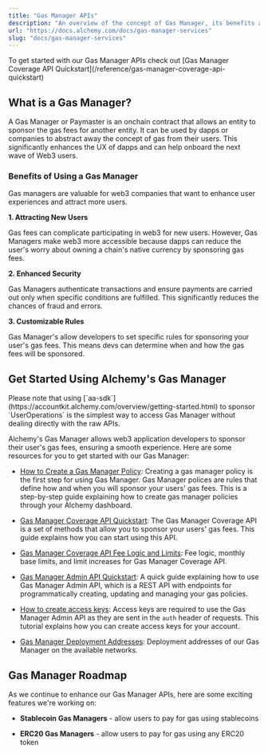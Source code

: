 ```yaml
---
title: "Gas Manager APIs"
description: "An overview of the concept of Gas Manager, its benefits and Alchemy's Gas Manager APIs."
url: "https://docs.alchemy.com/docs/gas-manager-services"
slug: "docs/gas-manager-services"
---
```


<Check>
  To get started with our Gas Manager APIs check out [Gas Manager Coverage API Quickstart](/reference/gas-manager-coverage-api-quickstart)
</Check>

## What is a Gas Manager?

A Gas Manager or Paymaster is an onchain contract that allows an entity to sponsor the gas fees for another entity. It can be used by dapps or companies to abstract away the concept of gas from their users. This significantly enhances the UX of dapps and can help onboard the next wave of Web3 users.

### Benefits of Using a Gas Manager

Gas managers are valuable for web3 companies that want to enhance user experiences and attract more users.

**1. Attracting New Users**

Gas fees can complicate participating in web3 for new users. However, Gas Managers make web3 more accessible because dapps can reduce the user's worry about owning a chain's native currency by sponsoring gas fees.

**2. Enhanced Security**

Gas Managers authenticate transactions and ensure payments are carried out only when specific conditions are fulfilled. This significantly reduces the chances of fraud and errors.

**3. Customizable Rules**

Gas Manager's allow developers to set specific rules for sponsoring your user's gas fees. This means devs can determine when and how the gas fees will be sponsored.

## Get Started Using Alchemy's Gas Manager

<Info>
  Please note that using [`aa-sdk`](https://accountkit.alchemy.com/overview/getting-started.html) to sponsor `UserOperations` is the simplest way to access Gas Manager without dealing directly with the raw APIs.
</Info>

Alchemy's Gas Manager allows web3 application developers to sponsor their user's gas fees, ensuring a smooth experience. Here are some resources for you to get started with our Gas Manager:

* [How to Create a Gas Manager Policy](/docs/setup-a-gas-manager-policy): Creating a gas manager policy is the first step for using Gas Manager. Gas Manager polices are rules that define how and when you will sponsor your users' gas fees. This is a step-by-step guide explaining how to create gas manager policies through your Alchemy dashboard.

* [Gas Manager Coverage API Quickstart](/reference/gas-manager-coverage-api-quickstart): The Gas Manager Coverage API is a set of methods that allow you to sponsor your users' gas fees. This guide explains how you can start using this API.

* [Gas Manager Coverage API Fee Logic and Limits](/reference/gas-manager-coverage-api-pricing): Fee logic, monthly base limits, and limit increases for Gas Manager Coverage API.

* [Gas Manager Admin API Quickstart](/reference/gas-manager-admin-api-quickstart): A quick guide explaining how to use Gas Manager Admin API, which is a REST API with endpoints for programmatically creating, updating and managing your gas policies.

* [How to create access keys](/docs/how-to-create-access-keys): Access keys are required to use the Gas Manager Admin API as they are sent in the `auth` header of requests. This tutorial explains how you can create access keys for your account.

* [Gas Manager Deployment Addresses](/reference/gas-manager-deployment-addresses): Deployment addresses of our Gas Manager on the available networks.

## Gas Manager Roadmap

As we continue to enhance our Gas Manager APIs, here are some exciting features we're working on:

* **Stablecoin Gas Managers** - allow users to pay for gas using stablecoins

* **ERC20 Gas Managers** - allow users to pay for gas using any ERC20 token
